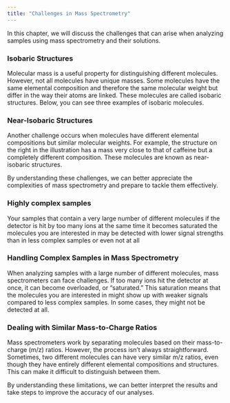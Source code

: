 ```yaml
---
title: "Challenges in Mass Spectrometry"
---
```


In this chapter, we will discuss the challenges that can arise when analyzing samples using mass spectrometry and their solutions.

### Isobaric Structures

Molecular mass is a useful property for distinguishing different molecules. However, not all molecules have unique masses. Some molecules have the same elemental composition and therefore the same molecular weight but differ in the way their atoms are linked. These molecules are called isobaric structures. Below, you can see three examples of isobaric molecules.

### Near-Isobaric Structures

Another challenge occurs when molecules have different elemental compositions but similar molecular weights. For example, the structure on the right in the illustration has a mass very close to that of caffeine but a completely different composition. These molecules are known as near-isobaric structures.

By understanding these challenges, we can better appreciate the complexities of mass spectrometry and prepare to tackle them effectively. 


### Highly complex samples

Your samples that contain a very large number of different molecules if the detector is hit by too many ions at the same time it becomes saturated the molecules you are interested in may be detected with lower signal strengths than in less complex samples or even not at all


### Handling Complex Samples in Mass Spectrometry

When analyzing samples with a large number of different molecules, mass spectrometers can face challenges. If too many ions hit the detector at once, it can become overloaded, or "saturated." This saturation means that the molecules you are interested in might show up with weaker signals compared to less complex samples. In some cases, they might not be detected at all.

### Dealing with Similar Mass-to-Charge Ratios

Mass spectrometers work by separating molecules based on their mass-to-charge (m/z) ratios. However, the process isn't always straightforward. Sometimes, two different molecules can have very similar m/z ratios, even though they have entirely different elemental compositions and structures. This can make it difficult to distinguish between them.

By understanding these limitations, we can better interpret the results and take steps to improve the accuracy of our analyses. 



